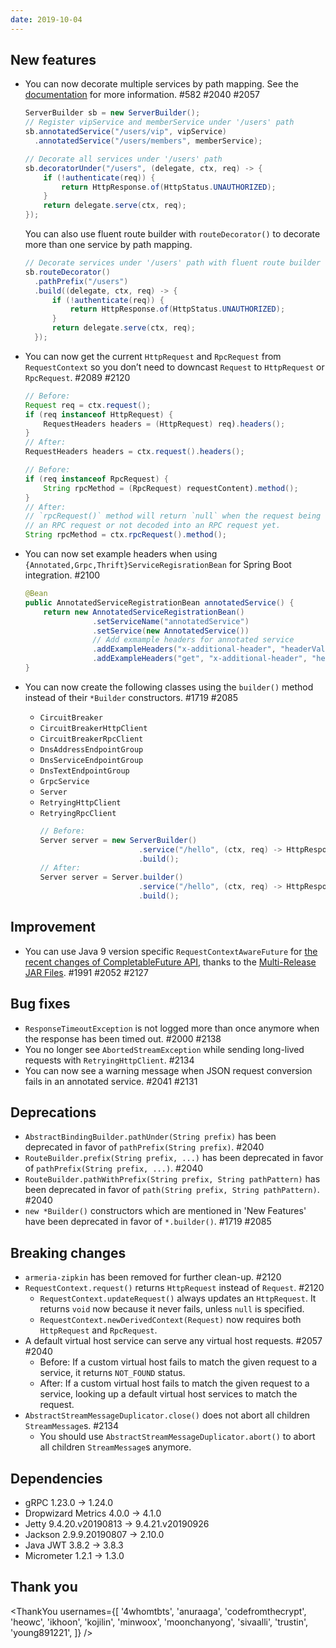 ```yaml
---
date: 2019-10-04
---
```


## New features

- You can now decorate multiple services by path mapping. See the [documentation](https://armeria.dev/docs/server-decorator#decorating-multiple-services-by-path-mapping) for more information. #582 #2040 #2057
  ```java
  ServerBuilder sb = new ServerBuilder();
  // Register vipService and memberService under '/users' path
  sb.annotatedService("/users/vip", vipService)
    .annotatedService("/users/members", memberService);

  // Decorate all services under '/users' path
  sb.decoratorUnder("/users", (delegate, ctx, req) -> {
      if (!authenticate(req)) {
          return HttpResponse.of(HttpStatus.UNAUTHORIZED);
      }
      return delegate.serve(ctx, req);
  });
  ```
  You can also use fluent route builder with `routeDecorator()` to decorate more than one service by path mapping.
  ```java
  // Decorate services under '/users' path with fluent route builder
  sb.routeDecorator()
    .pathPrefix("/users")
    .build((delegate, ctx, req) -> {
        if (!authenticate(req)) {
            return HttpResponse.of(HttpStatus.UNAUTHORIZED);
        }
        return delegate.serve(ctx, req);
    });
  ```
- You can now get the current `HttpRequest` and `RpcRequest` from `RequestContext` so you don’t need to downcast `Request` to `HttpRequest` or `RpcRequest`. #2089 #2120

  ```java
  // Before:
  Request req = ctx.request();
  if (req instanceof HttpRequest) {
      RequestHeaders headers = (HttpRequest) req).headers();
  }
  // After:
  RequestHeaders headers = ctx.request().headers();

  // Before:
  if (req instanceof RpcRequest) {
      String rpcMethod = (RpcRequest) requestContent).method();
  }
  // After:
  // `rpcRequest()` method will return `null` when the request being handled is not
  // an RPC request or not decoded into an RPC request yet.
  String rpcMethod = ctx.rpcRequest().method();
  ```

- You can now set example headers when using `{Annotated,Grpc,Thrift}ServiceRegisrationBean` for Spring Boot integration. #2100
  ```java
  @Bean
  public AnnotatedServiceRegistrationBean annotatedService() {
      return new AnnotatedServiceRegistrationBean()
                 .setServiceName("annotatedService")
                 .setService(new AnnotatedService())
                 // Add exmample headers for annotated service
                 .addExampleHeaders("x-additional-header", "headerVal")
                 .addExampleHeaders("get", "x-additional-header", "headerVal");
  }
  ```
- You can now create the following classes using the `builder()` method instead of their `*Builder` constructors. #1719 #2085
  - `CircuitBreaker`
  - `CircuitBreakerHttpClient`
  - `CircuitBreakerRpcClient`
  - `DnsAddressEndpointGroup`
  - `DnsServiceEndpointGroup`
  - `DnsTextEndpointGroup`
  - `GrpcService`
  - `Server`
  - `RetryingHttpClient`
  - `RetryingRpcClient`
    ```java
    // Before:
    Server server = new ServerBuilder()
                          .service("/hello", (ctx, req) -> HttpResponse.of(OK))
                          .build();
    // After:
    Server server = Server.builder()
                          .service("/hello", (ctx, req) -> HttpResponse.of(OK))
                          .build();
    ```

## Improvement

- You can use Java 9 version specific `RequestContextAwareFuture` for [the recent changes of CompletableFuture API](https://www.baeldung.com/java-9-completablefuture), thanks to the [Multi-Release JAR Files](https://openjdk.java.net/jeps/238). #1991 #2052 #2127

## Bug fixes

- `ResponseTimeoutException` is not logged more than once anymore when the response has been timed out. #2000 #2138
- You no longer see `AbortedStreamException` while sending long-lived requests with `RetryingHttpClient`. #2134
- You can now see a warning message when JSON request conversion fails in an annotated service. #2041 #2131

## Deprecations

- `AbstractBindingBuilder.pathUnder(String prefix)` has been deprecated in favor of `pathPrefix(String prefix)`. #2040
- `RouteBuilder.prefix(String prefix, ...)` has been deprecated in favor of `pathPrefix(String prefix, ...)`. #2040
- `RouteBuilder.pathWithPrefix(String prefix, String pathPattern)` has been deprecated in favor of `path(String prefix, String pathPattern)`. #2040
- `new *Builder()` constructors which are mentioned in 'New Features' have been deprecated in favor of `*.builder()`. #1719 #2085

## Breaking changes

- `armeria-zipkin` has been removed for further clean-up. #2120
- `RequestContext.request()` returns `HttpRequest` instead of `Request`. #2120
  - `RequestContext.updateRequest()` always updates an `HttpRequest`. It returns `void` now because it never fails, unless `null` is specified.
  - `RequestContext.newDerivedContext(Request)` now requires both `HttpRequest` and `RpcRequest`.
- A default virtual host service can serve any virtual host requests. #2057 #2040
  - Before: If a custom virtual host fails to match the given request to a service, it returns `NOT_FOUND` status.
  - After: If a custom virtual host fails to match the given request to a service, looking up a default virtual host services to match the request.
- `AbstractStreamMessageDuplicator.close()` does not abort all children `StreamMessage`s. #2134
  - You should use `AbstractStreamMessageDuplicator.abort()` to abort all children `StreamMessage`s anymore.

## Dependencies

- gRPC 1.23.0 -> 1.24.0
- Dropwizard Metrics 4.0.0 -> 4.1.0
- Jetty 9.4.20.v20190813 -> 9.4.21.v20190926
- Jackson 2.9.9.20190807 -> 2.10.0
- Java JWT 3.8.2 -> 3.8.3
- Micrometer 1.2.1 -> 1.3.0

## Thank you

<ThankYou
  usernames={[
    '4whomtbts',
    'anuraaga',
    'codefromthecrypt',
    'heowc',
    'ikhoon',
    'kojilin',
    'minwoox',
    'moonchanyong',
    'sivaalli',
    'trustin',
    'young891221',
  ]}
/>
